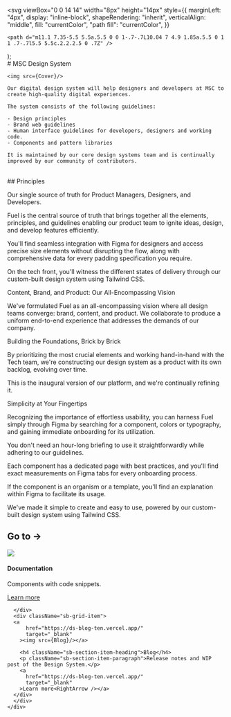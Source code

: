 

  <svg
    viewBox="0 0 14 14"
    width="8px"
    height="14px"
    style={{
      marginLeft: "4px",
      display: "inline-block",
      shapeRendering: "inherit",
      verticalAlign: "middle",
      fill: "currentColor",
      "path fill": "currentColor",
    }}
  >
    <path d="m11.1 7.35-5.5 5.5a.5.5 0 0 1-.7-.7L10.04 7 4.9 1.85a.5.5 0 1 1 .7-.7l5.5 5.5c.2.2.2.5 0 .7Z" />
  </svg>
);

<Meta title="Configure your project" />

<div className="sb-container">
  <div className='sb-section-title'>
    # MSC Design System

    <img src={Cover}/>

    Our digital design system will help designers and developers at MSC to create high-quality digital experiences.

    The system consists of the following guidelines:

    - Design principles
    - Brand web guidelines
    - Human interface guidelines for developers, designers and working code.
    - Components and pattern libraries

    It is maintained by our core design systems team and is continually improved by our community of contributors.

  </div>
    
</div>
<br/>
<div className="sb-container">
  <div className='sb-section-title'>
  ## Principles

Our single source of truth for Product Managers, Designers, and Developers.

Fuel is the central source of truth that brings together all the elements, principles, and guidelines enabling our product team to ignite ideas, design, and develop features efficiently.

You'll find seamless integration with Figma for designers and access precise size elements without disrupting the flow, along with comprehensive data for every padding specification you require.

On the tech front, you'll witness the different states of delivery through our custom-built design system using Tailwind CSS.

Content, Brand, and Product: Our All-Encompassing Vision

We've formulated Fuel as an all-encompassing vision where all design teams converge: brand, content, and product. We collaborate to produce a uniform end-to-end experience that addresses the demands of our company.

Building the Foundations, Brick by Brick

By prioritizing the most crucial elements and working hand-in-hand with the Tech team, we're constructing our design system as a product with its own backlog, evolving over time.

This is the inaugural version of our platform, and we're continually refining it.

Simplicity at Your Fingertips

Recognizing the importance of effortless usability, you can harness Fuel simply through Figma by searching for a component, colors or typography, and gaining immediate onboarding for its utilization.

You don't need an hour-long briefing to use it straightforwardly while adhering to our guidelines.

Each component has a dedicated page with best practices, and you'll find exact measurements on Figma tabs for every onboarding process.

If the component is an organism or a template, you'll find an explanation within Figma to facilitate its usage.

We've made it simple to create and easy to use, powered by our custom-built design system using Tailwind CSS.

  </div>
  <div className='sb-section-title'>

## Go to →

  </div>
    <div className="sb-section">
    <div className="sb-features-grid">
      <div className="sb-grid-item">
      <a
          href="https://adrianmsc.github.io/msc-tailwind-theme/"
          target="_blank"
        ><img src={Docs}/></a>
        <h4 className="sb-section-item-heading">Documentation</h4>
        <p className="sb-section-item-paragraph">Components with code snippets.</p>
        <a
          href="https://adrianmsc.github.io/msc-tailwind-theme/"
          target="_blank"
        >Learn more<RightArrow /></a>

      </div>
      <div className="sb-grid-item">
      <a
          href="https://ds-blog-ten.vercel.app/"
          target="_blank"
        ><img src={Blog}/></a>

        <h4 className="sb-section-item-heading">Blog</h4>
        <p className="sb-section-item-paragraph">Release notes and WIP post of the Design System.</p>
        <a
          href="https://ds-blog-ten.vercel.app/"
          target="_blank"
        >Learn more<RightArrow /></a>
      </div>
      </div>
    </div>

  </div>

<style>
  {`
  .sb-container {
    margin-bottom: 48px;
    margin-top: -50px;
  }

  .sb-container p, .sb-container li{
    font-size: 16px;
  }

  .sb-section {
    width: 100%;
    display: flex;
    flex-direction: row;
    gap: 20px;
  }

  img {
    object-fit: cover;
  }

  .sb-section-title {
    margin-bottom: 32px;
  }

  .sb-section a:not(h1 a, h2 a, h3 a) {
    font-size: 14px;
  }

  .sb-section-item, .sb-grid-item {
    flex: 1;
    display: flex;
    flex-direction: column;
  }

  .sb-section-item-heading {
    padding-top: 20px !important;
    padding-bottom: 5px !important;
    margin: 0 !important;
  }
  .sb-section-item-paragraph {
    margin: 0;
    padding-bottom: 10px;
  }

  .sb-chevron {
    margin-left: 5px;
  }

  .sb-features-grid {
    display: grid;
    grid-template-columns: repeat(2, 1fr);
    grid-gap: 32px 20px;
  }

  .sb-socials {
    display: grid;
    grid-template-columns: repeat(4, 1fr);
  }

  .sb-socials p {
    margin-bottom: 10px;
  }

  .sb-explore-image {
    max-height: 32px;
    align-self: flex-start;
  }

  .sb-addon {
    width: 100%;
    display: flex;
    align-items: center;
    position: relative;
    background-color: #EEF3F8;
    border-radius: 5px;
    border: 1px solid rgba(0, 0, 0, 0.05);
    background: #EEF3F8;
    height: 180px;
    margin-bottom: 48px;
    overflow: hidden;
  }

  .sb-addon-text {
    padding-left: 48px;
    max-width: 240px;
  }

  .sb-addon-text h4 {
    padding-top: 0px;
  }

  .sb-addon-img {
    position: absolute;
    left: 345px;
    top: 0;
    height: 100%;
    width: 200%;
    overflow: hidden;
  }

  .sb-addon-img img {
    width: 650px;
    transform: rotate(-15deg);
    margin-left: 40px;
    margin-top: -72px;
    box-shadow: 0 0 1px rgba(255, 255, 255, 0);
    backface-visibility: hidden;
  }

  @media screen and (max-width: 800px) {
    .sb-addon-img {
      left: 300px;
    }
  }

  @media screen and (max-width: 600px) {
    .sb-section {
      flex-direction: column;
    }

    .sb-features-grid {
      grid-template-columns: repeat(1, 1fr);
    }

    .sb-socials {
      grid-template-columns: repeat(2, 1fr);
    }

    .sb-addon {
      height: 280px;
      align-items: flex-start;
      padding-top: 32px;
      overflow: hidden;
    }

    .sb-addon-text {
      padding-left: 24px;
    }

    .sb-addon-img {
      right: 0;
      left: 0;
      top: 130px;
      bottom: 0;
      overflow: hidden;
      height: auto;
      width: 124%;
    }

    .sb-addon-img img {
      width: 1200px;
      transform: rotate(-12deg);
      margin-left: 0;
      margin-top: 48px;
      margin-bottom: -40px;
      margin-left: -24px;
    }
  }
  `}
</style>
